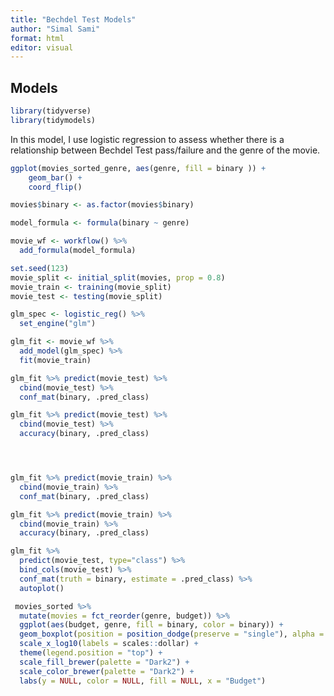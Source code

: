 ```yaml
---
title: "Bechdel Test Models"
author: "Simal Sami"
format: html
editor: visual
---
```


## Models

```r
library(tidyverse)
library(tidymodels)


```

In this model, I use logistic regression to assess whether there is a relationship between Bechdel Test pass/failure and the genre of the movie.

```r
ggplot(movies_sorted_genre, aes(genre, fill = binary )) +
    geom_bar() +
    coord_flip()


```

```r
movies$binary <- as.factor(movies$binary)
```

```r

model_formula <- formula(binary ~ genre)

```

```r
movie_wf <- workflow() %>%
  add_formula(model_formula)

```

```r
set.seed(123)  
movie_split <- initial_split(movies, prop = 0.8)
movie_train <- training(movie_split)
movie_test <- testing(movie_split)


```

```r
glm_spec <- logistic_reg() %>%
  set_engine("glm")

glm_fit <- movie_wf %>%
  add_model(glm_spec) %>%
  fit(movie_train)
```

```r



glm_fit %>% predict(movie_test) %>%
  cbind(movie_test) %>%
  conf_mat(binary, .pred_class)

glm_fit %>% predict(movie_test) %>%
  cbind(movie_test) %>%
  accuracy(binary, .pred_class)





```

```r

glm_fit %>% predict(movie_train) %>%
  cbind(movie_train) %>%
  conf_mat(binary, .pred_class)

glm_fit %>% predict(movie_train) %>%
  cbind(movie_train) %>%
  accuracy(binary, .pred_class)
```

```r
glm_fit %>%
  predict(movie_test, type="class") %>%
  bind_cols(movie_test) %>%
  conf_mat(truth = binary, estimate = .pred_class) %>%
  autoplot() 
```

```r
 movies_sorted %>%
  mutate(movies = fct_reorder(genre, budget)) %>%
  ggplot(aes(budget, genre, fill = binary, color = binary)) +
  geom_boxplot(position = position_dodge(preserve = "single"), alpha = 0.2) +
  scale_x_log10(labels = scales::dollar) +
  theme(legend.position = "top") +
  scale_fill_brewer(palette = "Dark2") +
  scale_color_brewer(palette = "Dark2") +
  labs(y = NULL, color = NULL, fill = NULL, x = "Budget")









```
